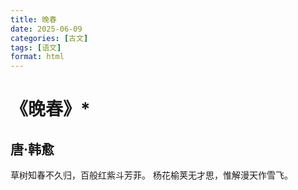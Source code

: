 ```yaml
---
title: 晚春
date: 2025-06-09
categories: [古文]
tags: [语文]
format: html
---
```

# 《晚春》*
## 唐·韩愈
草树知春不久归，百般红紫斗芳菲。
杨花榆荚无才思，惟解漫天作雪飞。